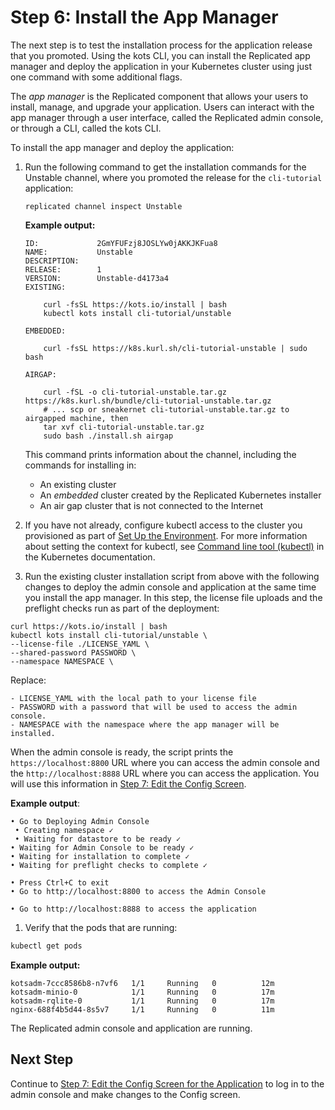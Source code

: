 # Step 6: Install the App Manager

The next step is to test the installation process for the application release that you promoted. Using the kots CLI, you can install the Replicated app manager and deploy the application in your Kubernetes cluster using just one command with some additional flags.

The _app manager_ is the Replicated component that allows your users to install, manage, and upgrade your application. Users can interact with the app manager through a user interface, called the Replicated admin console, or through a CLI, called the kots CLI.

To install the app manager and deploy the application:

1. Run the following command to get the installation commands for the Unstable channel, where you promoted the release for the `cli-tutorial` application:

    ```
    replicated channel inspect Unstable
    ```

    **Example output:**

    ```
    ID:             2GmYFUFzj8JOSLYw0jAKKJKFua8
    NAME:           Unstable
    DESCRIPTION:
    RELEASE:        1
    VERSION:        Unstable-d4173a4
    EXISTING:

        curl -fsSL https://kots.io/install | bash
        kubectl kots install cli-tutorial/unstable

    EMBEDDED:

        curl -fsSL https://k8s.kurl.sh/cli-tutorial-unstable | sudo bash

    AIRGAP:

        curl -fSL -o cli-tutorial-unstable.tar.gz https://k8s.kurl.sh/bundle/cli-tutorial-unstable.tar.gz
        # ... scp or sneakernet cli-tutorial-unstable.tar.gz to airgapped machine, then
        tar xvf cli-tutorial-unstable.tar.gz
        sudo bash ./install.sh airgap
    ```
    This command prints information about the channel, including the commands for installing in:
    * An existing cluster
    * An _embedded_ cluster created by the Replicated Kubernetes installer
    * An air gap cluster that is not connected to the Internet

1. If you have not already, configure kubectl access to the cluster you provisioned as part of [Set Up the Environment](tutorial-cli-setup#set-up-the-environment). For more information about setting the context for kubectl, see [Command line tool (kubectl)](https://kubernetes.io/docs/reference/kubectl/) in the Kubernetes documentation.

1. Run the existing cluster installation script from above with the following changes to deploy the admin console and application at the same time you install the app manager. In this step, the license file uploads and the preflight checks run as part of the deployment:

  ```
  curl https://kots.io/install | bash
  kubectl kots install cli-tutorial/unstable \
  --license-file ./LICENSE_YAML \
  --shared-password PASSWORD \
  --namespace NAMESPACE \
  ```

  Replace:

    - LICENSE_YAML with the local path to your license file
    - PASSWORD with a password that will be used to access the admin console.
    - NAMESPACE with the namespace where the app manager will be installed.

  When the admin console is ready, the script prints the `https://localhost:8800` URL where you can access the admin console and the `http://localhost:8888` URL where you can access the application. You will use this information in [Step 7: Edit the Config Screen](tutorial-cli-app-deploy).

   **Example output**:

   ```
  • Go to Deploying Admin Console
    • Creating namespace ✓
    • Waiting for datastore to be ready ✓
  • Waiting for Admin Console to be ready ✓
  • Waiting for installation to complete ✓
  • Waiting for preflight checks to complete ✓

  • Press Ctrl+C to exit
  • Go to http://localhost:8800 to access the Admin Console

  • Go to http://localhost:8888 to access the application
   ```

1. Verify that the pods that are running:

  ```bash
  kubectl get pods
  ```

  **Example output:**

  ```NAME                       READY   STATUS    RESTARTS   AGE
  kotsadm-7ccc8586b8-n7vf6   1/1     Running   0          12m
  kotsadm-minio-0            1/1     Running   0          17m
  kotsadm-rqlite-0           1/1     Running   0          17m
  nginx-688f4b5d44-8s5v7     1/1     Running   0          11m
  ```
  The Replicated admin console and application are running.

## Next Step

Continue to [Step 7: Edit the Config Screen for the Application](tutorial-cli-deploy-app) to log in to the admin console and make changes to the Config screen.
